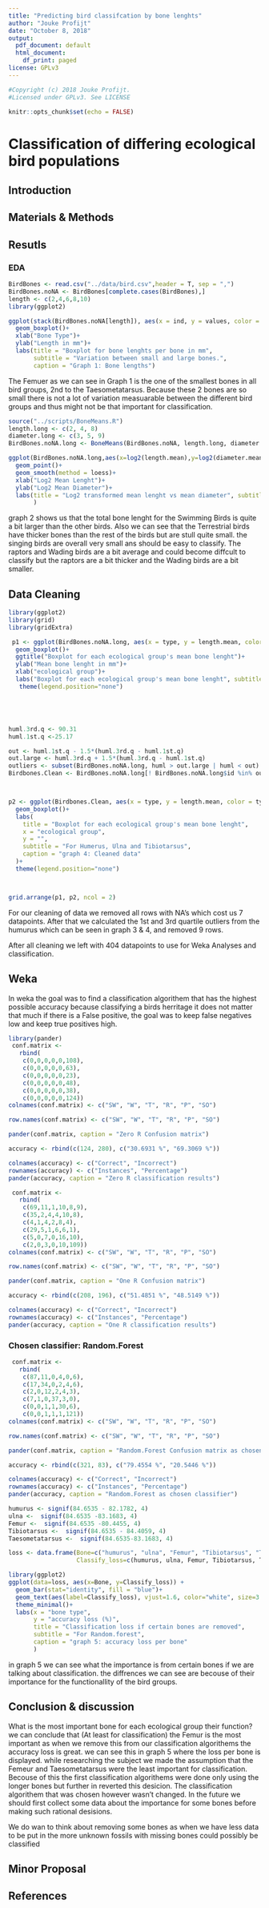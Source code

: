 ```yaml
---
title: "Predicting bird classifcation by bone lenghts"
author: "Jouke Profijt"
date: "October 8, 2018"
output:
  pdf_document: default
  html_document:
    df_print: paged
license: GPLv3
---
```

```r
#Copyright (c) 2018 Jouke Profijt.
#Licensed under GPLv3. See LICENSE
```

```r
knitr::opts_chunk$set(echo = FALSE)
```
# Classification of differing ecological bird populations

## Introduction

## Materials & Methods

## Resutls

### EDA
```r
BirdBones <- read.csv("../data/bird.csv",header = T, sep = ",")
BirdBones.noNA <- BirdBones[complete.cases(BirdBones),]
length <- c(2,4,6,8,10)
library(ggplot2)

ggplot(stack(BirdBones.noNA[length]), aes(x = ind, y = values, color = ind)) +
  geom_boxplot()+
  xlab("Bone Type")+
  ylab("Length in mm")+
  labs(title = "Boxplot for bone lenghts per bone in mm", 
       subtitle = "Variation between small and large bones.",
       caption = "Graph 1: Bone lengths")
```
The Femuer as we can see in Graph 1 is the one of the smallest bones in all bird groups, 2nd to the Taesometatarsus. Because these 2 bones are so small there is not a lot of variation measuarable between the different bird groups and thus might not be that important for classification.

```r
source("../scripts/BoneMeans.R")
length.long <- c(2, 4, 8)
diameter.long <- c(3, 5, 9)
BirdBones.noNA.long <- BoneMeans(BirdBones.noNA, length.long, diameter.long)

ggplot(BirdBones.noNA.long,aes(x=log2(length.mean),y=log2(diameter.mean),color=type))+
  geom_point()+
  geom_smooth(method = loess)+
  xlab("Log2 Mean Lenght")+
  ylab("Log2 Mean Diameter")+
  labs(title = "Log2 transformed mean lenght vs mean diameter", subtitle="For Humerus, Ulna and Tibiotarsus", caption = "graph 2: lenght vs diameter"
       )
```
graph 2 shows us that the total bone lenght for the Swimming Birds is quite a bit larger than the other birds. Also we can see that the Terrestrial birds have thicker bones than the rest of the birds but are stull quite small. the singing birds are overall very small ans should be easy to classify. The raptors and Wading birds are a bit average and could become diffcult to classify but the raptors are a bit thicker and the Wading birds are a bit smaller.


## Data Cleaning
```r
library(ggplot2)
library(grid)
library(gridExtra)

 p1 <- ggplot(BirdBones.noNA.long, aes(x = type, y = length.mean, color = type)) +
  geom_boxplot()+
  ggtitle("Boxplot for each ecological group's mean bone lenght")+
  ylab("Mean bone lenght in mm")+
  xlab("ecological group")+
  labs("Boxplot for each ecological group's mean bone lenght", subtitle = "For Humerus, Ulna and Tibiotarsus",caption = "graph 3: mean bone lenghts")+
   theme(legend.position="none")





huml.3rd.q <- 90.31
huml.1st.q <-25.17

out <- huml.1st.q - 1.5*(huml.3rd.q - huml.1st.q)
out.large <- huml.3rd.q + 1.5*(huml.3rd.q - huml.1st.q)
outliers <- subset(BirdBones.noNA.long, huml > out.large | huml < out)
Birdbones.Clean <- BirdBones.noNA.long[! BirdBones.noNA.long$id %in% outliers$id, ]



p2 <- ggplot(Birdbones.Clean, aes(x = type, y = length.mean, color = type)) +
  geom_boxplot()+
  labs(
    title = "Boxplot for each ecological group's mean bone lenght",
    x = "ecological group",
    y = "",
    subtitle = "For Humerus, Ulna and Tibiotarsus",
    caption = "graph 4: Cleaned data"
  )+
  theme(legend.position="none")



grid.arrange(p1, p2, ncol = 2)
```
For our cleaning of data we removed all rows with NA's which cost us 7 datapoints. After that we calculated the 1st and 3rd quartile outliers from the humurus which can be seen in graph 3 & 4, and removed 9 rows. 

After all cleaning we left with 404 datapoints to use for Weka Analyses and classification.


## Weka
In weka the goal was to find a classification algorithem that has the highest possible accuracy because classifying a birds herritage it does not matter that much if there is a False positive, the goal was to keep false negatives low and keep true positives high.


```r
library(pander)
 conf.matrix <-
   rbind(
    c(0,0,0,0,0,108),
    c(0,0,0,0,0,63),
    c(0,0,0,0,0,23),
    c(0,0,0,0,0,48),
    c(0,0,0,0,0,38),
    c(0,0,0,0,0,124))
colnames(conf.matrix) <- c("SW", "W", "T", "R", "P", "SO")

row.names(conf.matrix) <- c("SW", "W", "T", "R", "P", "SO")

pander(conf.matrix, caption = "Zero R Confusion matrix")

```

```r
accuracy <- rbind(c(124, 280), c("30.6931 %", "69.3069 %"))

colnames(accuracy) <- c("Correct", "Incorrect")
rownames(accuracy) <- c("Instances", "Percentage")
pander(accuracy, caption = "Zero R classification results")
```


```r
 conf.matrix <-
   rbind(
    c(69,11,1,10,8,9),
    c(35,2,4,4,10,8),
    c(4,1,4,2,8,4),
    c(29,5,1,6,6,1),
    c(5,0,7,0,16,10),
    c(2,0,3,0,10,109))
colnames(conf.matrix) <- c("SW", "W", "T", "R", "P", "SO")

row.names(conf.matrix) <- c("SW", "W", "T", "R", "P", "SO")

pander(conf.matrix, caption = "One R Confusion matrix")
```
```r
accuracy <- rbind(c(208, 196), c("51.4851 %", "48.5149 %"))

colnames(accuracy) <- c("Correct", "Incorrect")
rownames(accuracy) <- c("Instances", "Percentage")
pander(accuracy, caption = "One R classification results")
```


### Chosen classifier: Random.Forest

```r
 conf.matrix <-
   rbind(
    c(87,11,0,4,0,6),
    c(17,34,0,2,4,6),
    c(2,0,12,2,4,3),
    c(7,1,0,37,3,0),
    c(0,0,1,1,30,6),
    c(0,0,1,1,1,121))
colnames(conf.matrix) <- c("SW", "W", "T", "R", "P", "SO")

row.names(conf.matrix) <- c("SW", "W", "T", "R", "P", "SO")

pander(conf.matrix, caption = "Random.Forest Confusion matrix as chosen classifier")
```


```r
accuracy <- rbind(c(321, 83), c("79.4554 %", "20.5446 %"))

colnames(accuracy) <- c("Correct", "Incorrect")
rownames(accuracy) <- c("Instances", "Percentage")
pander(accuracy, caption = "Random.Forest as chosen classifier")
```


```r
humurus <- signif(84.6535 - 82.1782, 4)
ulna <-  signif(84.6535 -83.1683, 4) 
Femur <-  signif(84.6535 -80.4455, 4)
Tibiotarsus <-  signif(84.6535 - 84.4059, 4) 
Taesometatarsus <-  signif(84.6535-83.1683, 4)

loss <- data.frame(Bone=c("humurus", "ulna", "Femur", "Tibiotarsus", "Taesometatarsus"), 
                   Classify_loss=c(humurus, ulna, Femur, Tibiotarsus, Taesometatarsus))

library(ggplot2)
ggplot(data=loss, aes(x=Bone, y=Classify_loss)) +
  geom_bar(stat="identity", fill = "blue")+
  geom_text(aes(label=Classify_loss), vjust=1.6, color="white", size=3.5)+
  theme_minimal()+
  labs(x = "bone type",
       y = "accuracy loss (%)",
       title = "Classification loss if certain bones are removed",
       subtitle = "For Random.forest",
       caption = "graph 5: accuracy loss per bone"
       )
```
in graph 5 we can see what the importance is from certain bones if we are talking about classification. the diffrences we can see are becouse of their importance for the functionallity of the bird groups.


## Conclusion & discussion

What is the most important bone for each ecological group their function? we can conclude that (At least for classification) the Femur is the most important as when we remove this from our classification algorithems the accuracy loss is great. we can see this in graph 5 where the loss per bone is displayed. 
while researching the subject we made the assumption that the Femeur and Taesometatarsus were the least important for classification. Becouse of this the first classification algorithems were done only using the longer bones but further in reverted this desicion. The classification algorithem that was chosen however wasn't changed. In the future we should first collect some data about the importance for some bones before making such rational desisions.

We do wan to think about removing some bones as when we have less data to be put in the more unknown fossils with missing bones could possibly be classified

## Minor Proposal

## References

